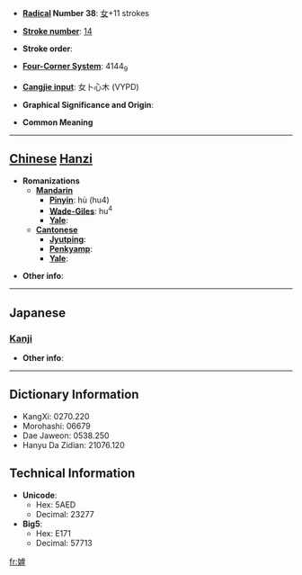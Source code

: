 * '''[[Wiktionary:Chinese radical index| Radical]] Number 38''': [[Wiktionary:Chinese radical index 女|女]]+11 strokes

* '''[[Wiktionary:Chinese total strokes index|Stroke number]]''': [[Wiktionary:Chinese total strokes index 14|14]]

* '''Stroke order''': 

* '''[[Wiktionary:Chinese four corner index|Four-Corner System]]''': 4144<sub>9</sub>

* '''[[Wiktionary:Chinese Cangjie index|Cangjie input]]''': 女卜心木 (VYPD)

* '''Graphical Significance and Origin''': 

* '''Common Meaning'''

----

== [[Chinese]] [[Hanzi]] ==

* '''Romanizations'''
** '''[[Mandarin]]'''
*** '''[[Pinyin]]''': hù (hu4)
*** '''[[Wade-Giles]]''': hu<sup>4</sup>
*** '''[[Yale]]''': 
** '''[[Cantonese]]'''
*** '''[[Jyutping]]''':
*** '''[[Penkyamp]]''': 
*** '''[[Yale]]''': 

* '''Other info''': 

----

==Japanese==
===[[Kanji]]===
{{kanji|on readings=[[こ]] (ko), [[ご]] (go)
|kun readings=[[おとめ]] (otome), [[みめよいさま]] (mimeyoisama), [[ねたむ]] (netamu)
}}

* '''Other info''':  

----

== Dictionary Information ==

* KangXi: 0270.220
* Morohashi: 06679
* Dae Jaweon: 0538.250
* Hanyu Da Zidian: 21076.120

== Technical Information ==

* '''Unicode''':
** Hex: 5AED
** Decimal: 23277
* '''Big5''':
** Hex: E171
** Decimal: 57713

[[fr:嫭]]